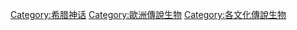 {{Commonscat|Creatures of Greek mythology}}

[[Category:希腊神话|Category:希腊神话]]
[[Category:歐洲傳說生物|Category:歐洲傳說生物]]
[[Category:各文化傳說生物|Category:各文化傳說生物]]
